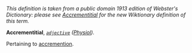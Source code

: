 ''This definition is taken from a public domain 1913 edition of Webster's Dictionary: please see [[Accrementitial]] for the new Wiktionary definition of this term.''

'''Accrementitial''', ''<code>[[adjective (part of speech)|adjective]]</code>'' ''([[Physiol (subject)|Physiol]]).''

Pertaining to [[accremention]].